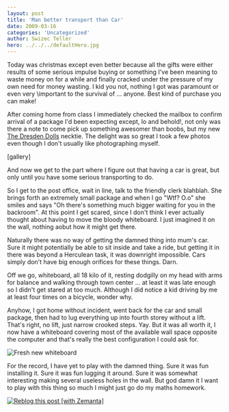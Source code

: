 ```yaml
---
layout: post
title: 'Man better transport than Car'
date: 2009-03-16
categories: 'Uncategorized'
author: Swizec Teller
hero: ../../../defaultHero.jpg
---
```

Today was christmas except even better because all the gifts were either results of some serious impulse buying or something I've been meaning to waste money on for a while and finally cracked under the pressure of my own need for money wasting. I kid you not, nothing I got was paramount or even very \\important to the survival of ... anyone. Best kind of purchase you can make!



After coming home from class I immediately checked the mailbox to confirm arrival of a package I'd been expecting except, lo and behold!, not only was there a note to come pick up something awesomer than boobs, but my new [The Dresden Dolls](http://www.dresdendolls.com/ "The Dresden Dolls") necktie. The delight was so great I took a few photos even though I don't usually like photographing myself.



\[gallery]





And now we get to the part where I figure out that having a car is great, but only until you have some serious transporting to do.



So I get to the post office, wait in line, talk to the friendly clerk blahblah. She brings forth an extremely small package and when I go "Wtf? O.o" she smiles and says "Oh there's something much bigger waiting for you in the backroom". At this point I get scared, since I don't think I ever actually thought about having to move the bloody whiteboard. I just imagined it on the wall, nothing aobut how it might get there.



Naturally there was no way of getting the damned thing into mum's car. Sure it might potentially be able to sit inside and take a ride, but getting it in there was beyond a Herculean task, it was downright impossible. Cars simply don't have big enough orifices for these things. Darn.



Off we go, whiteboard, all 18 kilo of it, resting dodgilly on my head with arms for balance and walking through town center ... at least it was late enough so I didn't get stared at too much. Although I did notice a kid driving by me at least four times on a bicycle, wonder why.



Anyhow, I got home without incident, went back for the car and small package, then had to lug everything up into fourth storey without a lift. That's right, no lift, just narrow crooked steps. Yay. But it was all worth it, I now have a whiteboard covering most of the available wall space opposite the computer and that's really the best configuration I could ask for.



![Fresh new whiteboard](http://swizec.com/blog/wp-content/uploads/2009/03/img00197-300x225.jpg "img00197")



For the record, I have yet to play with the damned thing. Sure it was fun installing it. Sure it was fun lugging it around. Sure it was somewhat interesting making several useless holes in the wall. But god damn it I want to play with this thing so much I might just go do my maths homework.

[![Reblog this post \[with Zemanta\]](http://img.zemanta.com/reblog_e.png?x-id=087f11b0-5162-439a-93f0-62a58fd2cf7e)](http://reblog.zemanta.com/zemified/087f11b0-5162-439a-93f0-62a58fd2cf7e/ "Zemified by Zemanta")